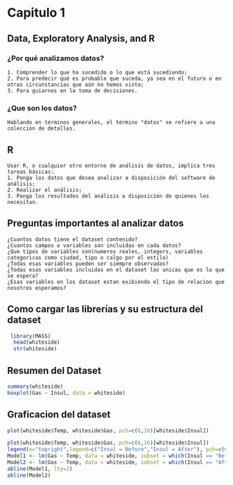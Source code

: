 

# Capitulo 1
## Data, Exploratory Analysis, and R
### ¿Por qué analizamos datos?

    1. Comprender lo que ha sucedido o lo que está sucediendo;
    2. Para predecir qué es probable que suceda, ya sea en el futuro o en otras circunstancias que aún no hemos visto;
    3. Para guiarnos en la toma de decisiones.
    
### ¿Que son los datos?
    Hablando en términos generales, el término "datos" se refiere a una colección de detalles.

## R
    Usar R, o cualquier otro entorno de análisis de datos, implica tres tareas básicas:
    1. Ponga los datos que desea analizar a disposición del software de análisis;
    2. Realizar el análisis;
    3. Ponga los resultados del análisis a disposición de quienes los necesitan.

## Preguntas importantes al analizar datos
    
    ¿Cuantos datos tiene el dataset contenido?
    ¿Cuantos campos o variables son incluidas en cada datos?
    ¿Que tipos de variables son(numeros reales, integers, variables categoricas como ciudad, tipo o calgo por el estilo)
    ¿Todas esas variables pueden ser siempre observadas?
    ¿Todas esas variables incluidas en el dataset las unicas que es lo que se espera?
    ¿Esas variables en los dataset estan exibiendo el tipo de relacion que nosotros esperamos?

## Como cargar las librerías y su estructura del dataset
```r
 library(MASS)
  head(whiteside)
  str(whiteside)
```

## Resumen del Dataset
```r
summary(whiteside)
boxplot(Gas ~ Insul, data = whiteside)
```

## Graficacion del dataset
```r

plot(whiteside$Temp, whiteside$Gas, pch=c(6,16)[whiteside$Insul])

plot(whiteside$Temp, whiteside$Gas, pch=c(6,16)[whiteside$Insul])
legend(x="topright",legend=c("Insul = Before","Insul = After"), pch=c(6,16))
Model1 <- lm(Gas ~ Temp, data = whiteside, subset = which(Insul == "Before"))
Model2 <- lm(Gas ~ Temp, data = whiteside, subset = which(Insul == "After"))
abline(Model1, lty=2)
abline(Model2)
```
